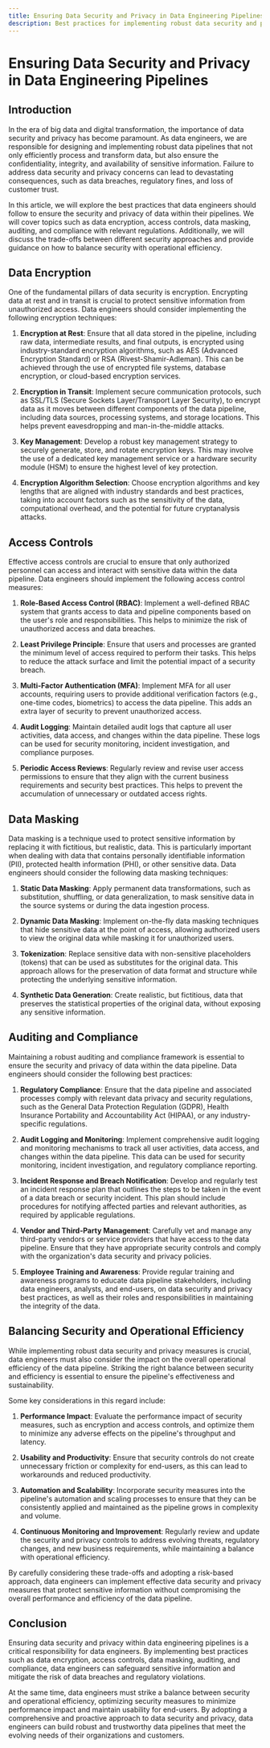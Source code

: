 ```yaml
---
title: Ensuring Data Security and Privacy in Data Engineering Pipelines
description: Best practices for implementing robust data security and privacy measures
---
```


# Ensuring Data Security and Privacy in Data Engineering Pipelines

## Introduction

In the era of big data and digital transformation, the importance of data security and privacy has become paramount. As data engineers, we are responsible for designing and implementing robust data pipelines that not only efficiently process and transform data, but also ensure the confidentiality, integrity, and availability of sensitive information. Failure to address data security and privacy concerns can lead to devastating consequences, such as data breaches, regulatory fines, and loss of customer trust.

In this article, we will explore the best practices that data engineers should follow to ensure the security and privacy of data within their pipelines. We will cover topics such as data encryption, access controls, data masking, auditing, and compliance with relevant regulations. Additionally, we will discuss the trade-offs between different security approaches and provide guidance on how to balance security with operational efficiency.

## Data Encryption

One of the fundamental pillars of data security is encryption. Encrypting data at rest and in transit is crucial to protect sensitive information from unauthorized access. Data engineers should consider implementing the following encryption techniques:

1. **Encryption at Rest**: Ensure that all data stored in the pipeline, including raw data, intermediate results, and final outputs, is encrypted using industry-standard encryption algorithms, such as AES (Advanced Encryption Standard) or RSA (Rivest-Shamir-Adleman). This can be achieved through the use of encrypted file systems, database encryption, or cloud-based encryption services.

2. **Encryption in Transit**: Implement secure communication protocols, such as SSL/TLS (Secure Sockets Layer/Transport Layer Security), to encrypt data as it moves between different components of the data pipeline, including data sources, processing systems, and storage locations. This helps prevent eavesdropping and man-in-the-middle attacks.

3. **Key Management**: Develop a robust key management strategy to securely generate, store, and rotate encryption keys. This may involve the use of a dedicated key management service or a hardware security module (HSM) to ensure the highest level of key protection.

4. **Encryption Algorithm Selection**: Choose encryption algorithms and key lengths that are aligned with industry standards and best practices, taking into account factors such as the sensitivity of the data, computational overhead, and the potential for future cryptanalysis attacks.

## Access Controls

Effective access controls are crucial to ensure that only authorized personnel can access and interact with sensitive data within the data pipeline. Data engineers should implement the following access control measures:

1. **Role-Based Access Control (RBAC)**: Implement a well-defined RBAC system that grants access to data and pipeline components based on the user's role and responsibilities. This helps to minimize the risk of unauthorized access and data breaches.

2. **Least Privilege Principle**: Ensure that users and processes are granted the minimum level of access required to perform their tasks. This helps to reduce the attack surface and limit the potential impact of a security breach.

3. **Multi-Factor Authentication (MFA)**: Implement MFA for all user accounts, requiring users to provide additional verification factors (e.g., one-time codes, biometrics) to access the data pipeline. This adds an extra layer of security to prevent unauthorized access.

4. **Audit Logging**: Maintain detailed audit logs that capture all user activities, data access, and changes within the data pipeline. These logs can be used for security monitoring, incident investigation, and compliance purposes.

5. **Periodic Access Reviews**: Regularly review and revise user access permissions to ensure that they align with the current business requirements and security best practices. This helps to prevent the accumulation of unnecessary or outdated access rights.

## Data Masking

Data masking is a technique used to protect sensitive information by replacing it with fictitious, but realistic, data. This is particularly important when dealing with data that contains personally identifiable information (PII), protected health information (PHI), or other sensitive data. Data engineers should consider the following data masking techniques:

1. **Static Data Masking**: Apply permanent data transformations, such as substitution, shuffling, or data generalization, to mask sensitive data in the source systems or during the data ingestion process.

2. **Dynamic Data Masking**: Implement on-the-fly data masking techniques that hide sensitive data at the point of access, allowing authorized users to view the original data while masking it for unauthorized users.

3. **Tokenization**: Replace sensitive data with non-sensitive placeholders (tokens) that can be used as substitutes for the original data. This approach allows for the preservation of data format and structure while protecting the underlying sensitive information.

4. **Synthetic Data Generation**: Create realistic, but fictitious, data that preserves the statistical properties of the original data, without exposing any sensitive information.

## Auditing and Compliance

Maintaining a robust auditing and compliance framework is essential to ensure the security and privacy of data within the data pipeline. Data engineers should consider the following best practices:

1. **Regulatory Compliance**: Ensure that the data pipeline and associated processes comply with relevant data privacy and security regulations, such as the General Data Protection Regulation (GDPR), Health Insurance Portability and Accountability Act (HIPAA), or any industry-specific regulations.

2. **Audit Logging and Monitoring**: Implement comprehensive audit logging and monitoring mechanisms to track all user activities, data access, and changes within the data pipeline. This data can be used for security monitoring, incident investigation, and regulatory compliance reporting.

3. **Incident Response and Breach Notification**: Develop and regularly test an incident response plan that outlines the steps to be taken in the event of a data breach or security incident. This plan should include procedures for notifying affected parties and relevant authorities, as required by applicable regulations.

4. **Vendor and Third-Party Management**: Carefully vet and manage any third-party vendors or service providers that have access to the data pipeline. Ensure that they have appropriate security controls and comply with the organization's data security and privacy policies.

5. **Employee Training and Awareness**: Provide regular training and awareness programs to educate data pipeline stakeholders, including data engineers, analysts, and end-users, on data security and privacy best practices, as well as their roles and responsibilities in maintaining the integrity of the data.

## Balancing Security and Operational Efficiency

While implementing robust data security and privacy measures is crucial, data engineers must also consider the impact on the overall operational efficiency of the data pipeline. Striking the right balance between security and efficiency is essential to ensure the pipeline's effectiveness and sustainability.

Some key considerations in this regard include:

1. **Performance Impact**: Evaluate the performance impact of security measures, such as encryption and access controls, and optimize them to minimize any adverse effects on the pipeline's throughput and latency.

2. **Usability and Productivity**: Ensure that security controls do not create unnecessary friction or complexity for end-users, as this can lead to workarounds and reduced productivity.

3. **Automation and Scalability**: Incorporate security measures into the pipeline's automation and scaling processes to ensure that they can be consistently applied and maintained as the pipeline grows in complexity and volume.

4. **Continuous Monitoring and Improvement**: Regularly review and update the security and privacy controls to address evolving threats, regulatory changes, and new business requirements, while maintaining a balance with operational efficiency.

By carefully considering these trade-offs and adopting a risk-based approach, data engineers can implement effective data security and privacy measures that protect sensitive information without compromising the overall performance and efficiency of the data pipeline.

## Conclusion

Ensuring data security and privacy within data engineering pipelines is a critical responsibility for data engineers. By implementing best practices such as data encryption, access controls, data masking, auditing, and compliance, data engineers can safeguard sensitive information and mitigate the risk of data breaches and regulatory violations.

At the same time, data engineers must strike a balance between security and operational efficiency, optimizing security measures to minimize performance impact and maintain usability for end-users. By adopting a comprehensive and proactive approach to data security and privacy, data engineers can build robust and trustworthy data pipelines that meet the evolving needs of their organizations and customers.